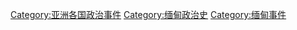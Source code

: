 [[Category:亚洲各国政治事件‎|Category:亚洲各国政治事件‎]]
[[Category:缅甸政治史|Category:缅甸政治史]]
[[Category:缅甸事件|Category:缅甸事件]]